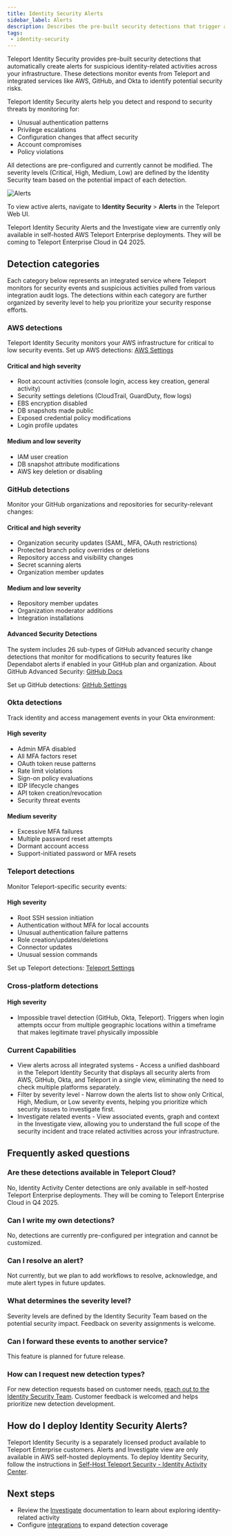 ```yaml
---
title: Identity Security Alerts
sidebar_label: Alerts
description: Describes the pre-built security detections that trigger alerts in Teleport Identity Security.
tags:
 - identity-security
---
```


Teleport Identity Security provides pre-built security detections that automatically create alerts for suspicious identity-related activities across your infrastructure. These detections monitor events from Teleport and integrated services like AWS, GitHub, and Okta to identify potential security risks.

Teleport Identity Security alerts help you detect and respond to security threats by monitoring for:
- Unusual authentication patterns
- Privilege escalations
- Configuration changes that affect security
- Account compromises
- Policy violations

All detections are pre-configured and currently cannot be modified. The severity levels (Critical, High, Medium, Low) are defined by the Identity Security team based on the potential impact of each detection.

![Alerts](../../../img/access-graph/alerts.png)

To view active alerts, navigate to **Identity Security** > **Alerts** in the Teleport Web UI.

<Admonition type="tip">

Teleport Identity Security Alerts and the Investigate view are currently only available in self-hosted AWS Teleport Enterprise deployments.  They will be coming to Teleport Enterprise Cloud in Q4 2025.

</Admonition>

## Detection categories

Each category below represents an integrated service where Teleport monitors for security events and suspicious activities pulled from various integration audit logs. The detections within each category are further organized by severity level to help you prioritize your security response efforts.

### AWS detections

Teleport Identity Security monitors your AWS infrastructure for critical to low security events. Set up AWS detections: [AWS Settings](../integrations/aws-sync.mdx)


#### Critical and high severity
- Root account activities (console login, access key creation, general activity)
- Security settings deletions (CloudTrail, GuardDuty, flow logs)
- EBS encryption disabled
- DB snapshots made public
- Exposed credential policy modifications
- Login profile updates

#### Medium and low severity
- IAM user creation
- DB snapshot attribute modifications
- AWS key deletion or disabling


### GitHub detections

Monitor your GitHub organizations and repositories for security-relevant changes:

#### Critical and high severity
- Organization security updates (SAML, MFA, OAuth restrictions)
- Protected branch policy overrides or deletions
- Repository access and visibility changes
- Secret scanning alerts
- Organization member updates

#### Medium and low severity
- Repository member updates
- Organization moderator additions
- Integration installations

#### Advanced Security Detections
The system includes 26 sub-types of GitHub advanced security change detections that monitor for modifications to security features like Dependabot alerts if enabled in your GitHub plan and organization. About GitHub Advanced Security: [GitHub Docs](https://docs.github.com/en/get-started/learning-about-github/about-github-advanced-security)

Set up GitHub detections: [GitHub Settings](../integrations/github.mdx)

### Okta detections

Track identity and access management events in your Okta environment:

#### High severity
- Admin MFA disabled
- All MFA factors reset
- OAuth token reuse patterns
- Rate limit violations
- Sign-on policy evaluations
- IDP lifecycle changes
- API token creation/revocation
- Security threat events

#### Medium severity
- Excessive MFA failures
- Multiple password reset attempts
- Dormant account access
- Support-initiated password or MFA resets

### Teleport detections

Monitor Teleport-specific security events:

#### High severity
- Root SSH session initiation
- Authentication without MFA for local accounts
- Unusual authentication failure patterns
- Role creation/updates/deletions
- Connector updates
- Unusual session commands

Set up Teleport detections: [Teleport Settings](../integrations/teleport.mdx)

### Cross-platform detections

####  High severity
- Impossible travel detection (GitHub, Okta, Teleport). Triggers when login attempts occur from multiple geographic locations within a timeframe that makes legitimate travel physically impossible

### Current Capabilities
- View alerts across all integrated systems - Access a unified dashboard in the Teleport Identity Security  that displays all security alerts from AWS, GitHub, Okta, and Teleport in a single view, eliminating the need to check multiple platforms separately.
- Filter by severity level - Narrow down the alerts list to show only Critical, High, Medium, or Low severity events, helping you prioritize which security issues to investigate first.
- Investigate related events - View associated events, graph and context in the Investigate view, allowing you to understand the full scope of the security incident and trace related activities across your infrastructure.

## Frequently asked questions

### Are these detections available in Teleport Cloud?
No, Identity Activity Center detections are only available in self-hosted Teleport Enterprise deployments. They will be coming to Teleport Enterprise Cloud in Q4 2025.

### Can I write my own detections?
No, detections are currently pre-configured per integration and cannot be customized.

### Can I resolve an alert?
Not currently, but we plan to add workflows to resolve, acknowledge, and mute alert types in future updates.

### What determines the severity level?
Severity levels are defined by the Identity Security Team based on the potential security impact. Feedback on severity assignments is welcome.

### Can I forward these events to another service?
This feature is planned for future release.

### How can I request new detection types?
For new detection requests based on customer needs, [reach out to the Identity Security Team](https://goteleport.com/contact-us/). Customer feedback is welcomed and helps prioritize new detection development.

## How do I deploy Identity Security Alerts?
Teleport Identity Security is a separately licensed product available to Teleport Enterprise customers. Alerts and Investigate view are only available in AWS self-hosted deployments. To deploy Identity Security, follow the instructions in [Self-Host Teleport Security - Identity Activity Center](../access-graph/identity-activity-center.mdx).


## Next steps


- Review the [Investigate](./investigate.mdx) documentation to learn about exploring identity-related activity
- Configure [integrations](../integrations/integrations.mdx) to expand detection coverage